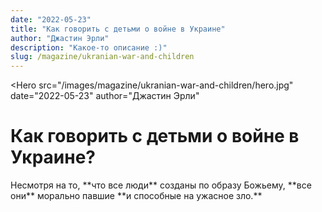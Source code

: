 ```yaml
---
date: "2022-05-23"
title: "Как говорить с детьми о войне в Украине"
author: "Джастин Эрли"
description: "Какое-то описание :)"
slug: /magazine/ukranian-war-and-children
---
```


<Hero
  src="/images/magazine/ukranian-war-and-children/hero.jpg"
  date="2022-05-23"
  author="Джастин Эрли"
>
  # Как говорить <Highlighted color="--accent-green">с детьми</Highlighted> о войне в Украине?
</Hero>

<Container>
  <Quote color="--background-beige" quotes='"' authorName="Konstantin Kudelko">
    <Colored color="--accent-yellow">Несмотря на то,</Colored> **что все люди**
    <Colored color="--accent-yellow">созданы по образу Божьему,</Colored> **все они**
    <Colored color="--accent-yellow">морально павшие</Colored> **и способные на ужасное зло.**
  </Quote>
</Container>
